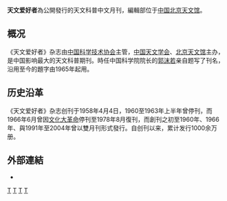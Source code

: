 {{Infobox Magazine
|title = 天文爱好者
|image_file = 
|image_size = 
|image_caption = 
|editor = [[中国科学技术协会|中国科学技术协会]]
|editor_title = 主管单位
|staff_writer = [[朱进|朱进]]
|frequency = 月刊
|circulation =
|category = [[科普|科普]][[天文|天文]]
|company = 北京科學技術出版社有限公司
|publisher =
|firstdate = 1958年4月4日
|country = {{PRC}}
|language = [[中文|中文]]
|website = 
|issn = 
}}
'''天文爱好者'''為公開發行的天文科普中文月刊，編輯部位于[[中国|中国]][[北京天文馆|北京天文馆]]。
 
==概况==
《天文爱好者》杂志由[[中国科学技术协会|中国科学技术协会]]主管，[[中国天文学会|中国天文学会]]、[[北京天文馆|北京天文馆]]主办，是中国影响最大的天文科普期刊。時任中国科学院院长的[[郭沫若|郭沫若]]亲自题写了刊名，沿用至今的題字由1965年起用。

==历史沿革==
《天文爱好者》杂志创刊于1958年4月4日，1960至1963年上半年曾停刊，而1966年6月曾因[[文化大革命|文化大革命]]停刊至1978年8月復刊，而創刊之初至1960年、1966年、與1991年至2004年曾以雙月刊形式發行。自创刊以来，累计发行1000余万册。

==外部連結==
* {{sinaweibo|aitianwen}}

[[Category:中国杂志|T]]
[[Category:月刊|T]]
[[Category:科普杂志|T]]
[[Category:業餘天文學|T]]